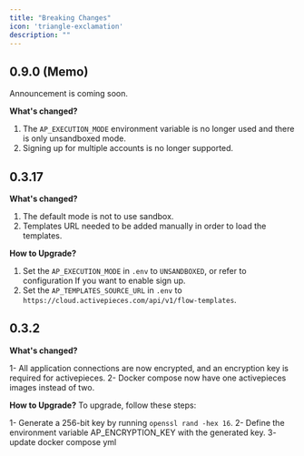 ```yaml
---
title: "Breaking Changes"
icon: 'triangle-exclamation'
description: ""
---
```


## 0.9.0 (Memo)

<Warning>
Announcement is coming soon.
</Warning>

**What's changed?**
1. The `AP_EXECUTION_MODE` environment variable is no longer used and there is only unsandboxed mode.
2. Signing up for multiple accounts is no longer supported.

## 0.3.17

**What's changed?**
1. The default mode is not to use sandbox.
2. Templates URL needed to be added manually in order to load the templates.

**How to Upgrade?**
1. Set the `AP_EXECUTION_MODE` in `.env` to `UNSANDBOXED`, or refer to configuration If you want to enable sign up.
2. Set the `AP_TEMPLATES_SOURCE_URL` in `.env` to `https://cloud.activepieces.com/api/v1/flow-templates`.

## 0.3.2

**What's changed?**

1- All application connections are now encrypted, and an encryption key is required for activepieces.
2- Docker compose now have one activepieces images instead of two.

**How to Upgrade?**
To upgrade, follow these steps:

1- Generate a 256-bit key by running `openssl rand -hex 16`.
2- Define the environment variable AP_ENCRYPTION_KEY with the generated key.
3- update docker compose yml